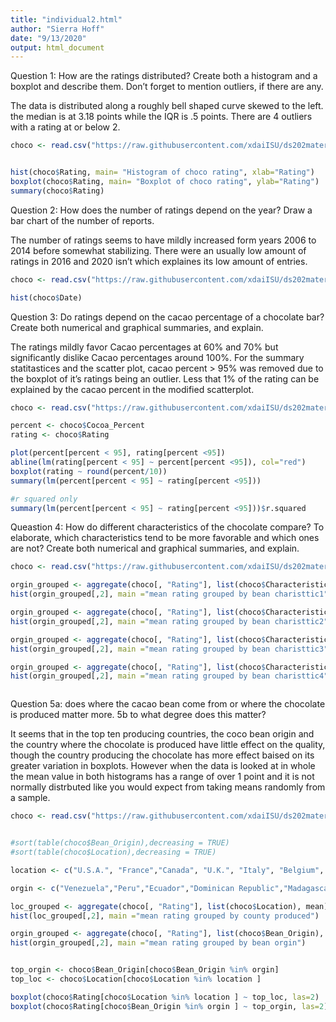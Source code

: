 ---
title: "individual2.html"
author: "Sierra Hoff"
date: "9/13/2020"
output: html_document
---

Question 1: How are the ratings distributed? Create both a histogram and a boxplot and describe them. Don’t forget to mention outliers, if there are any. 

The data is distributed along a roughly bell shaped curve skewed to the left. the median is at 3.18 points while the IQR is .5 points. There are 4 outliers with a rating at or below 2.

```{r Question_1}
choco <- read.csv("https://raw.githubusercontent.com/xdaiISU/ds202materials/master/hwlabs/data/choco.csv")


hist(choco$Rating, main= "Histogram of choco rating", xlab="Rating")
boxplot(choco$Rating, main= "Boxplot of choco rating", ylab="Rating")
summary(choco$Rating)

```

Question 2: How does the number of ratings depend on the year? Draw a bar chart of the number of reports.

The number of ratings seems to have mildly increased form years 2006 to 2014 before somewhat stabilizing. There were an usually low amount of ratings in 2016 and 2020 isn't which explaines its low amount of entries.

```{r Question_2}
choco <- read.csv("https://raw.githubusercontent.com/xdaiISU/ds202materials/master/hwlabs/data/choco.csv") 

hist(choco$Date)
```


Question 3: Do ratings depend on the cacao percentage of a chocolate bar? Create both numerical and graphical summaries, and explain.

The ratings mildly favor Cacao percentages at 60% and 70% but significantly dislike Cacao percentages around 100%. For the summary statitastices and the scatter plot, cacao percent > 95% was removed due to the boxplot of it's ratings being an outlier. Less that 1% of the rating can be explained by the cacao percent in the modified scatterplot.

```{r Question_3}
choco <- read.csv("https://raw.githubusercontent.com/xdaiISU/ds202materials/master/hwlabs/data/choco.csv") 

percent <- choco$Cocoa_Percent
rating <- choco$Rating

plot(percent[percent < 95], rating[percent <95])
abline(lm(rating[percent < 95] ~ percent[percent <95]), col="red")
boxplot(rating ~ round(percent/10))
summary(lm(percent[percent < 95] ~ rating[percent <95]))

#r squared only
summary(lm(percent[percent < 95] ~ rating[percent <95]))$r.squared

```

Queastion 4: How do different characteristics of the chocolate compare? To elaborate, which characteristics tend to be more favorable and which ones are not? Create both numerical and graphical summaries, and explain.

```{r Queastion_4}
choco <- read.csv("https://raw.githubusercontent.com/xdaiISU/ds202materials/master/hwlabs/data/choco.csv") 

orgin_grouped <- aggregate(choco[, "Rating"], list(choco$Characteristics1), mean)
hist(orgin_grouped[,2], main ="mean rating grouped by bean charisttic1")

orgin_grouped <- aggregate(choco[, "Rating"], list(choco$Characteristics2), mean)
hist(orgin_grouped[,2], main ="mean rating grouped by bean charisttic2")

orgin_grouped <- aggregate(choco[, "Rating"], list(choco$Characteristics3), mean)
hist(orgin_grouped[,2], main ="mean rating grouped by bean charisttic3")

orgin_grouped <- aggregate(choco[, "Rating"], list(choco$Characteristics4), mean)
hist(orgin_grouped[,2], main ="mean rating grouped by bean charisttic4")



```

Question 5a: does where the cacao bean come from or where the chocolate is produced matter more. 5b to what degree does this matter?

It seems that in the top ten producing countries, the coco bean origin and the country where the chocolate is produced have little effect on the quality, though the country producing the chocolate has more effect baised on its greater variation in boxplots. However when the data is looked at in whole the mean value in both histograms has a range of over 1 point and it is not normally distrbuted like you would expect from taking means randomly from a sample.

```{r Question_5b}
choco <- read.csv("https://raw.githubusercontent.com/xdaiISU/ds202materials/master/hwlabs/data/choco.csv")


#sort(table(choco$Bean_Origin),decreasing = TRUE)
#sort(table(choco$Location),decreasing = TRUE)

location <- c("U.S.A.", "France","Canada", "U.K.", "Italy", "Belgium", "Ecuador", "Australia", "Switzerland", "Germany" )

orgin <- c("Venezuela","Peru","Ecuador","Dominican Republic","Madagascar","Blend","Nicaragua","Brazil","Bolivia","Belize")

loc_grouped <- aggregate(choco[, "Rating"], list(choco$Location), mean)
hist(loc_grouped[,2], main ="mean rating grouped by county produced")

orgin_grouped <- aggregate(choco[, "Rating"], list(choco$Bean_Origin), mean)
hist(orgin_grouped[,2], main ="mean rating grouped by bean orgin")


top_orgin <- choco$Bean_Origin[choco$Bean_Origin %in% orgin]
top_loc <- choco$Location[choco$Location %in% location ]

boxplot(choco$Rating[choco$Location %in% location ] ~ top_loc, las=2)
boxplot(choco$Rating[choco$Bean_Origin %in% orgin ] ~ top_orgin, las=2)


```




